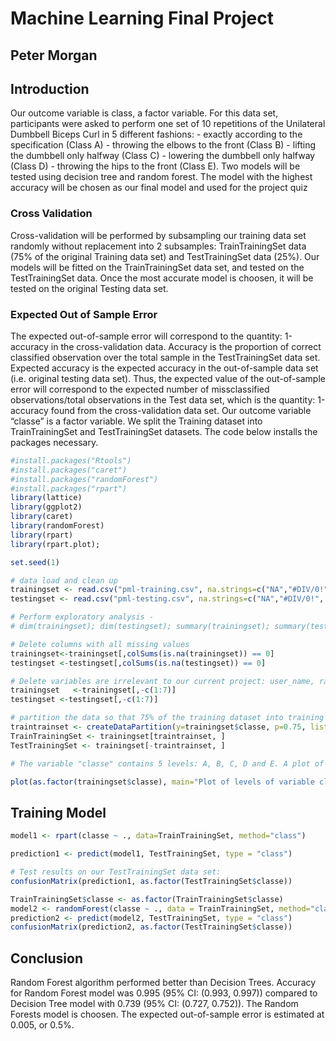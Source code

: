 # Machine Learning Final Project
## Peter Morgan

## Introduction

Our outcome variable is class, a factor variable. For this data set, participants were asked to perform one set of 10 repetitions of the Unilateral Dumbbell Biceps Curl in 5 different fashions: - exactly according to the specification (Class A) - throwing the elbows to the front (Class B) - lifting the dumbbell only halfway (Class C) - lowering the dumbbell only halfway (Class D) - throwing the hips to the front (Class E). Two models will be tested using decision tree and random forest. The model with the highest accuracy will be chosen as our final model and used for the project quiz

### Cross Validation

Cross-validation will be performed by subsampling our training data set randomly without replacement into 2 subsamples: TrainTrainingSet data (75% of the original Training data set) and TestTrainingSet data (25%). Our models will be fitted on the TrainTrainingSet data set, and tested on the TestTrainingSet data. Once the most accurate model is choosen, it will be tested on the original Testing data set.

### Expected Out of Sample Error

The expected out-of-sample error will correspond to the quantity: 1-accuracy in the cross-validation data. Accuracy is the proportion of correct classified observation over the total sample in the TestTrainingSet data set. Expected accuracy is the expected accuracy in the out-of-sample data set (i.e. original testing data set). Thus, the expected value of the out-of-sample error will correspond to the expected number of missclassified observations/total observations in the Test data set, which is the quantity: 1-accuracy found from the cross-validation data set. Our outcome variable “classe” is a factor variable. We split the Training dataset into TrainTrainingSet and TestTrainingSet datasets. The code below installs the packages necessary.

```{r,warning = FALSE,message=FALSE}
#install.packages("Rtools")
#install.packages("caret")
#install.packages("randomForest")
#install.packages("rpart")
library(lattice)
library(ggplot2)
library(caret)
library(randomForest)
library(rpart)
library(rpart.plot);
```

```{r}
set.seed(1)

# data load and clean up
trainingset <- read.csv("pml-training.csv", na.strings=c("NA","#DIV/0!", ""))
testingset <- read.csv("pml-testing.csv", na.strings=c("NA","#DIV/0!", ""))

# Perform exploratory analysis - 
# dim(trainingset); dim(testingset); summary(trainingset); summary(testingset); str(trainingset); str(testingset); head(trainingset); head(testingset);               

# Delete columns with all missing values
trainingset<-trainingset[,colSums(is.na(trainingset)) == 0]
testingset <-testingset[,colSums(is.na(testingset)) == 0]

# Delete variables are irrelevant to our current project: user_name, raw_timestamp_part_1, raw_timestamp_part_,2 cvtd_timestamp, new_window, and  num_window (columns 1 to 7). 
trainingset   <-trainingset[,-c(1:7)]
testingset <-testingset[,-c(1:7)]

# partition the data so that 75% of the training dataset into training and the remaining 25% to testing
traintrainset <- createDataPartition(y=trainingset$classe, p=0.75, list=FALSE)
TrainTrainingSet <- trainingset[traintrainset, ] 
TestTrainingSet <- trainingset[-traintrainset, ]

# The variable "classe" contains 5 levels: A, B, C, D and E. A plot of the outcome variable will allow us to see the frequency of each levels in the TrainTrainingSet data set and # compare one another.

plot(as.factor(trainingset$classe), main="Plot of levels of variable classe within the TrainTrainingSet data set", xlab="classe", ylab="Frequency")
```


## Training Model

```{r}
model1 <- rpart(classe ~ ., data=TrainTrainingSet, method="class")

prediction1 <- predict(model1, TestTrainingSet, type = "class")
```

```{r}
# Test results on our TestTrainingSet data set:
confusionMatrix(prediction1, as.factor(TestTrainingSet$classe))
```

```{r}
TrainTrainingSet$classe <- as.factor(TrainTrainingSet$classe)
model2 <- randomForest(classe ~ ., data = TrainTrainingSet, method="class")
prediction2 <- predict(model2, TestTrainingSet, type = "class")
confusionMatrix(prediction2, as.factor(TestTrainingSet$classe))
```

## Conclusion
Random Forest algorithm performed better than Decision Trees. Accuracy for Random Forest model was 0.995 (95% CI: (0.993, 0.997)) compared to Decision Tree model with 0.739 (95% CI: (0.727, 0.752)). The Random Forests model is choosen. The expected out-of-sample error is estimated at 0.005, or 0.5%.